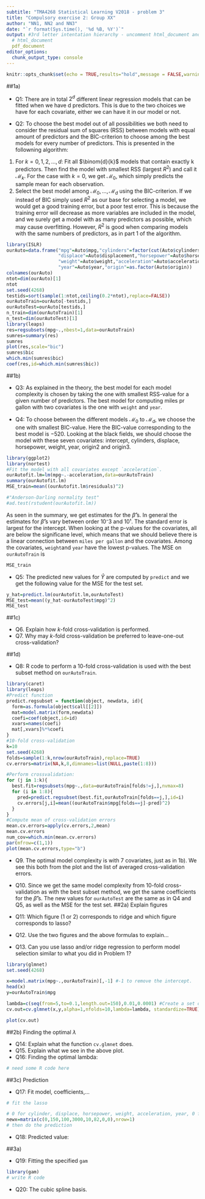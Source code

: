 ```yaml
---
subtitle: "TMA4268 Statistical Learning V2018 - problem 3"
title: "Compulsory exercise 2: Group XX"
author: "NN1, NN2 and NN3"
date: "`r format(Sys.time(), '%d %B, %Y')`"
output: #3rd letter intentation hierarchy - uncomment html_document and comment pdf_document if neede
  # html_document
  pdf_document
editor_options: 
  chunk_output_type: console
---
```

  
```r
knitr::opts_chunk$set(echo = TRUE,results="hold",message = FALSE,warning=FALSE)
```
##1a)
  
* Q1: There are in total $2^d$ different linear regression models that can be fitted when we have d predictors. This is due to the two choices we have for each covariate, either we can have it in our model or not. 

<!--This comes from that we first have to fit all the d models that contain 1 predictor, then all $\binom{d}{2}=d(d-1)/2$ models that contain 2 predictors, all $\binom{d}{3}=d(d-1)(d-2)/3!$ that contain 3 predictors and so on up to $\binom{d}{d}=1$. Summing up all these combinations in addition to the "null model", the model where have no predictors, we get 
$$\sum_{k=0}^{d} \binom{d}{k} = ... = 2^d.$$
Here we used the binomial theorem $\sum_{k=0}^{d}\binom{d}{k}x^k=(1+x)^d$ with $x=1$. -->

* Q2: To choose the best model out of all possibilities we both need to consider the residual sum of squares (RSS) between models with equal amount of predictors and the BIC-criterion to choose among the best models for every number of predictors. This is presented in the followning algorithm:
1. For $k=0,1,2,...,d$: \newline
Fit all $\binom{d}{k}$ models that contain exactly k predictors. Then find the model with smallest RSS (largest $R^2$) and call it $\mathcal{M}_k$. For the case with $k=0$, we get $\mathcal{M}_0$, which simply predicts the sample mean for each observation. 
2. Select the best model among $\mathcal{M}_0, ...,\mathcal{M}_d$ using the BIC-criterion.
If we instead of BIC simply used $R^2$ as our base for selecting a model, we would get a good training error, but a poor test error. This is because the training error will decrease as more variables are included in the model, and we surely get a model with as many predictors as possible, which may cause overfitting. However, $R^2$ is good when comparing models with the same numbers of predictors, as in part 1 of the algorithm.


```r
library(ISLR)
ourAuto=data.frame("mpg"=Auto$mpg,"cylinders"=factor(cut(Auto$cylinders,2)),
                   "displace"=Auto$displacement,"horsepower"=Auto$horsepower,
                   "weight"=Auto$weight,"acceleration"=Auto$acceleration, 
                   "year"=Auto$year,"origin"=as.factor(Auto$origin))
colnames(ourAuto)
ntot=dim(ourAuto)[1]
ntot
set.seed(4268)
testids=sort(sample(1:ntot,ceiling(0.2*ntot),replace=FALSE))
ourAutoTrain=ourAuto[-testids,]
ourAutoTest=ourAuto[testids,]
n_train=dim(ourAutoTrain)[1]
n_test=dim(ourAutoTest)[1]
library(leaps)
res=regsubsets(mpg~.,nbest=1,data=ourAutoTrain)
sumres=summary(res)
sumres
plot(res,scale="bic")
sumres$bic
which.min(sumres$bic)
coef(res,id=which.min(sumres$bic))
```

##1b)

* Q3: As explained in the theory, the best model for each model complexity is chosen by taking the one with smallest RSS-value for a given number of predictors. The best model for computing miles pr gallon with two covariates is the one with `weight` and `year`. 


* Q4: To choose between the different models $\mathcal{M}_0$ to $\mathcal{M}_d$, we choose the one with smallest BIC-value. Here the BIC-value corresponding to the best model is $-520$. Looking at the black fields, we should choose the model with these seven covariates: intercept, cylinders, displace, horsepower, weight, year, origin2 and origin3. 

```r
library(ggplot2)
library(nortest)
#Fit the model with all covariates except `acceleration`.
ourAutofit.lm=lm(mpg~.-acceleration,data=ourAutoTrain)
summary(ourAutofit.lm)
MSE_train=mean((ourAutofit.lm$residuals)^2)

#"Anderson-Darling normality test"
#ad.test(rstudent(ourAutofit.lm))
```

As seen in the summary, we get estimates for the $\hat\beta$'s. In general the estimates for $\hat\beta$'s vary between order $10⁻3$ and $10¹$. The standard error is largest for the intercept. When looking at the p-values for the covariates, all are below the significane level, which means that we should believe there is a linear connection between `miles per gallon` and the covariates. Among the covariates, `weight`and `year` have the lowest p-values.
The MSE on `ourAutoTrain` is
```r
MSE_train
```

* Q5: The predicted new values for $\hat Y$ are computed by `predict` and we get the following value for the MSE for the test set. 
```r
y_hat=predict.lm(ourAutofit.lm,ourAutoTest)
MSE_test=mean((y_hat-ourAutoTest$mpg)^2)
MSE_test
```

##1c)

* Q6. Explain how $k$-fold cross-validation is performed. 
* Q7. Why may $k$-fold cross-validation be preferred to leave-one-out cross-validation? 

##1d)

* Q8: R code to perform a 10-fold cross-validation is used with the best subset method on `ourAutoTrain`.

```r
library(caret)
library(leaps)
#Predict function
predict.regsubset = function(object, newdata, id){
  form=as.formula(object$call[[2]])
  mat=model.matrix(form,newdata)
  coefi=coef(object,id=id)
  xvars=names(coefi)
  mat[,xvars]%*%coefi
}
#10-fold cross-validation
k=10
set.seed(4268)
folds=sample(1:k,nrow(ourAutoTrain),replace=TRUE)
cv.errors=matrix(NA,k,8,dimnames=list(NULL,paste(1:8)))

#Perform crossvalidation:
for (j in 1:k){
  best.fit=regsubsets(mpg~.,data=ourAutoTrain[folds!=j,],nvmax=8)
  for (i in 1:8){
    pred=predict.regsubset(best.fit,ourAutoTrain[folds==j,],id=i)
    cv.errors[j,i]=mean((ourAutoTrain$mpg[folds==j]-pred)^2)
  }
}
#Compute mean of cross-validation errors
mean.cv.errors=apply(cv.errors,2,mean)
mean.cv.errors
num_cov=which.min(mean.cv.errors)
par(mfrow=c(1,1))
plot(mean.cv.errors,type="b")
```
* Q9. The optimal model complexity is with 7 covariates, just as in 1b). We see this both from the plot and the list of averaged cross-validation errors. 

* Q10. Since we get the same model complexity from 10-fold cross-validation as with the best subset method, we get the same coefficients for the $\hat\beta$'s.
The new values for `ourAutoTest` are the same as in Q4 and Q5, as well as the MSE for the test set.
##2a) Explain figures

* Q11: Which figure (1 or 2) corresponds to ridge and which figure corresponds to lasso? 
* Q12. Use the two figures and the above formulas to explain... 
* Q13. Can you use lasso and/or ridge regression to perform model selection similar to what you did in Problem 1? 

```r
library(glmnet)
set.seed(4268)

x=model.matrix(mpg~.,ourAutoTrain)[,-1] #-1 to remove the intercept.
head(x)
y=ourAutoTrain$mpg

lambda=c(seq(from=5,to=0.1,length.out=150),0.01,0.0001) #Create a set of tuning parameters, adding low value to also see least squares fit
cv.out=cv.glmnet(x,y,alpha=1,nfolds=10,lambda=lambda, standardize=TRUE) #alpha=1 gives lasso, alpha=0 gives ridge

plot(cv.out)

```

##2b) Finding the optimal $\lambda$

* Q14: Explain what the function `cv.glmnet` does. 
* Q15. Explain what we see in the above plot.
* Q16: Finding the optimal lambda:

```r
# need some R code here
```

##3c) Prediction

* Q17: Fit model, coefficients,...
```r
# fit the lasso
```

```r
# 0 for cylinder, displace, horsepower, weight, acceleration, year, 0 for origin2 and 0 for origin3
newx=matrix(c(0,150,100,3000,10,82,0,0),nrow=1)
# then do the prediction
```

* Q18: Predicted value:

##3a)

* Q19: Fitting the specified `gam`

```r
library(gam)
# write R code
```

* Q20: The cubic spline basis.
